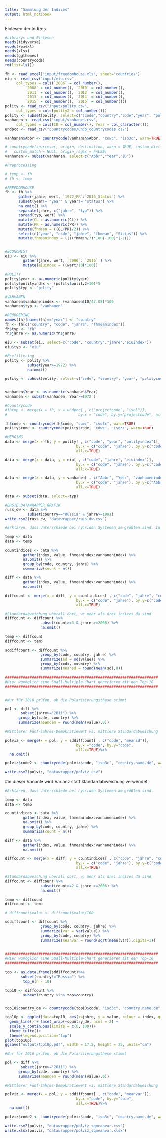```yaml
---
title: "Sammlung der Indizes"
output: html_notebook
---
```


Einlesen der Indizes

```r
#Librarys und Einlesen
needs(tidyverse)
needs(readxl)
needs(xlsx)
needs(ggthemes)
needs(countrycode)
rm(list=ls())

fh <- read_excel("input/freedomhouse.xls", sheet="countries")
eiu <- read_csv("input/eiu.csv", 
     col_types = cols(`2006` = col_number(), 
         `2008` = col_number(), `2010` = col_number(), 
         `2011` = col_number(), `2012` = col_number(), 
         `2013` = col_number(), `2014` = col_number(), 
         `2015` = col_number(), `2016` = col_number()))
polity <- read_csv("input/polity.csv", 
     col_types = cols(polity2 = col_number()))
polity <- subset(polity, select=c("scode","country","code","year", "polity2"))
vanhanen <- read_csv("input/vanhanen.csv",  
     col_types = cols(ID = col_number(), Year = col_character()))
undpcc <- read_csv("countrycodes/undp_countrycodes.csv") 

vanhanen$Abbr <- countrycode(vanhanen$Abbr, "cowc", "iso3c", warn=TRUE)

# countrycode(sourcevar, origin, destination, warn = TRUE, custom_dict = NULL,
#   custom_match = NULL, origin_regex = FALSE)
vanhanen <- subset(vanhanen, select=c("Abbr","Year","ID"))


```

```r
#Preprocessing

# temp <- fh
# fh <- temp

#FREEDOMHOUSE 
fh <- fh %>%
      gather(jahre, wert, `1972_PR`:`2016_Status`) %>%
      subset(year!= "year" & year!= "status") %>%
      na.omit() %>%
      separate(jahre, c("jahre", "typ")) %>%
      spread(typ, wert) %>%
      mutate(CL = as.numeric(CL)) %>%
      mutate(PR = as.numeric(PR)) %>%
      mutate(fhmean = ((CL+PR)/2)) %>%
      select(c("year", "code", "jahre", "fhmean", "Status")) %>%
      mutate(fhmeanindex = ((((fhmean/7)*100)-100)*(-1)))


#ECONOMIST
eiu <- eiu %>%
        gather(jahre, wert, `2006`: `2016` ) %>%
        mutate(eiuindex = ((wert/10)*100))

#POLITY
polity$year <- as.numeric(polity$year)
polity$polityindex <- (polity$polity2+10)*5
polity$typ <- "polity"

#VANHANEN
vanhanen$vanhanenindex <- (vanhanen$ID/47.08)*100
vanhanen$typ <- "vanhanen"

#REORDERING
names(fh)[names(fh)=="year"] <- "country"
fh <- fh[c("country", "code", "jahre", "fhmeanindex")]
fh$typ <- "fh"
fh$jahre <- as.numeric(fh$jahre)

eiu <- subset(eiu, select=c("code", "country","jahre","eiuindex"))
eiu$typ <- "eiu"

#Prefiltering
polity <- polity %>%
          subset(year>=1972) %>%
          na.omit()

polity <- subset(polity, select=c("code", "country", "year", "polityindex", "typ"))


vanhanen$Year <- as.numeric(vanhanen$Year)
vanhanen <- subset(vanhanen, Year>=1972 )

#Countrycode 
#fhtmp <- merge(x = fh, y = undpcc[ , c("projectcode", "iso3")], 
#                                by.x = "code", by.y="projectcode", all=T)

fh$code <- countrycode(fh$code, "cowc", "iso3c", warn=TRUE)
polity$code <- countrycode(polity$code, "cowc", "iso3c", warn=TRUE)


```

```r
#MERGING
data <- merge(x = fh, y = polity[ , c("code", "year", "polityindex")], 
                                by.x = c("code", "jahre"), by.y=c("code", "year"), 
                                all.x=TRUE)

data <- merge(x = data, y = eiu[ , c("code", "jahre", "eiuindex")], 
                                by.x = c("code", "jahre"), by.y=c("code", "jahre"), 
                                all.x=TRUE)

data <- merge(x = data, y = vanhanen[ , c("Abbr", "Year", "vanhanenindex")], 
                                by.x = c("code", "jahre"), by.y=c("Abbr", "Year"), 
                                all.x=TRUE)

data <- subset(data, select=-typ)

```

```r
#ERSTE DATAWRAPPER GRAFIK
russ_dw <- data %>%
          subset(country=="Russia" & jahre>=1991)
write.csv2(russ_dw, "datawrapper/russ_dw.csv")
```

```r
#Erklären, dass Unterschiede bei hybriden Systemen am größten sind. In dieser Variante rechnen wir mit der STANDARDABWEICHUNG

temp <- data
data <- temp

countindices <- data %>%
        gather(index, value, fhmeanindex:vanhanenindex) %>%
        na.omit() %>%
        group_by(code, country, jahre) %>%
        summarize(count = n())

diff <- data %>%
        gather(index, value, fhmeanindex:vanhanenindex) %>%
        na.omit() 

diffcount <- merge(x = diff, y = countindices[ , c("code", "jahre", "count")], 
                                by.x = c("code", "jahre"), by.y=c("code", "jahre"), 
                                all.x=TRUE)

#Standardabweichung überall dort, wo mehr als drei indizes da sind
diffcount <- diffcount %>%
                subset(count>=3 & jahre >=2006) %>%
                na.omit()

temp <- diffcount
diffcount <- temp

sddiffcount <- diffcount %>%
                group_by(code, country, jahre) %>%
                summarize(sd = sd(value)) %>%
                group_by(code, country) %>%
                summarize(meansd = round(mean(sd),0))

#####################################################################
#Hier womöglich eine Small-Multiple-Chart generieren mit den Top-10
#####################################################################


#Nur für 2016 prüfen, ob die Polarisierungsthese stimmt

pol <- diff %>%
       subset(jahre>="2011") %>%
      group_by(code, country) %>%
      summarize(meandem = round(mean(value),0))

#Mittlerer Fünf-Jahres-Demokratiewert vs. mittlere Standardabweichung

polviz <- merge(x = pol, y = sddiffcount[ , c("code", "meansd")], 
                                by.x ="code", by.y="code", 
                                all.x=TRUE)%>%
  na.omit()

polviz$code2 <- countrycode(polviz$code, "iso3c", "country.name.de", warn=TRUE)

write.csv2(polviz, "datawrapper/polviz.csv")
```


#in dieser Variante wird Varianz statt Standardabweichung verwendet 

```r
#Erklären, dass Unterschiede bei hybriden Systemen am größten sind. 

temp <- data
data <- temp

countindices <- data %>%
        gather(index, value, fhmeanindex:vanhanenindex) %>%
        na.omit() %>%
        group_by(code, country, jahre) %>%
        summarize(count = n())

diff <- data %>%
        gather(index, value, fhmeanindex:vanhanenindex) %>%
        na.omit() 

diffcount <- merge(x = diff, y = countindices[ , c("code", "jahre", "count")], 
                                by.x = c("code", "jahre"), by.y=c("code", "jahre"), 
                                all.x=TRUE)

#Standardabweichung überall dort, wo mehr als drei indizes da sind
diffcount <- diffcount %>%
                subset(count>=2 & jahre >=2006) %>%
                na.omit()

temp <- diffcount
diffcount <- temp

# diffcount$value <- diffcount$value/100

sddiffcount <- diffcount %>%
                group_by(code, country, jahre) %>%
                summarize(var = var(value)) %>%
                group_by(code, country) %>%
                summarize(meanvar = round(sqrt(mean(var)),digits=1)) 
                
                
#####################################################################
#Hier womöglich eine Small-Multiple-Chart generieren mit den Top-10
#####################################################################

top <- as.data.frame(sddiffcount)%>%
       subset(country!="Russia") %>%
        top_n(n = 10)

top10 <- diffcount %>%
        subset(country %in% top$country)


top10$country_de <- countrycode(top10$code, "iso3c", "country.name.de", warn=TRUE)  

top10p <- ggplot(data=top10, aes(x=jahre, y = value, colour = index, group = index)) + 
  geom_line() + facet_wrap(~country_de, ncol = 2) +
  scale_y_continuous(limits = c(0, 100))+
  theme_tufte()+
  theme(legend.position="top") 
plot(top10p)
ggsave("output/top10p.pdf", width = 17.5, height = 25, units="cm")

#Nur für 2016 prüfen, ob die Polarisierungsthese stimmt

pol <- diff %>%
       subset(jahre>="2011") %>%
      group_by(code, country) %>%
      summarize(meandem = round(mean(value),0))

#Mittlerer Fünf-Jahres-Demokratiewert vs. mittlere Standardabweichung

polviz <- merge(x = pol, y = sddiffcount[ , c("code", "meanvar")], 
                                by.x ="code", by.y="code", 
                                all.x=TRUE)%>%
  na.omit()

polviz$code2 <- countrycode(polviz$code, "iso3c", "country.name.de", warn=TRUE)

write.csv2(polviz, "datawrapper/polviz_sqmeanvar.csv")
write.xlsx(polviz, "datawrapper/polviz_sqmeanvar.xlsx")
```



```



```

